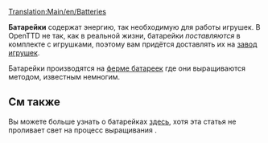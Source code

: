[[Translation:Main/en/Batteries]]{{en/-}}
{{ru/Груз| груз=Батарейки
| изображение=Batteries.png
| производит=[[Main/ru/Ферма батареек|Ферма батареек]]
| принимает=[[Main/ru/Завод игрушек|Завод игрушек]]
}}

'''Батарейки''' содержат энергию, так необходимую для работы игрушек.  В OpenTTD не так, как в реальной жизни, батарейки ''поставляются'' в комплекте с игрушками, поэтому вам придётся доставлять их на [[Main/ru/Завод игрушек|завод игрушек]].

Батарейки производятся на [[Main/ru/Ферма батареек|ферме батареек]] где они выращиваются методом, известным немногим.

==См также==
Вы можете больше узнать о батарейках [http://ru.wikipedia.org/wiki/%D0%91%D0%B0%D1%82%D0%B0%D1%80%D0%B5%D0%B9%D0%BA%D0%B0 здесь], хотя эта статья не проливает свет на процесс выращивания {{en/Emoticon|:D}}.